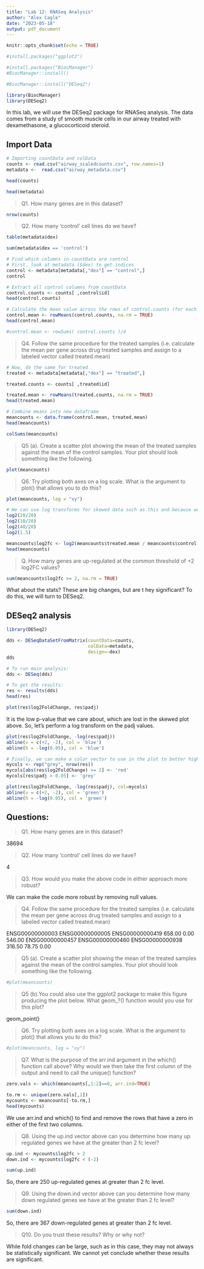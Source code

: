 ---
title: "Lab 12: RNASeq Analysis"
author: "Alex Cagle"
date: "2023-05-18"
output: pdf_document
---

```{r setup, include=FALSE}
knitr::opts_chunk$set(echo = TRUE)
```

```{r}
#install.packages("ggplot2")
```


```{r}
#install.packages("BiocManager")
#BiocManager::install()
```

```{r}
#BiocManager::install("DESeq2")
```

```{r}
library(BiocManager)
library(DESeq2)
```

In this lab, we will use the DESeq2 package for RNASeq analysis. The data comes from a study of smooth muscle cells in our airway treated with dexamethasone, a glucocorticoid steroid.

## Import Data

```{r}
# Importing countData and colData
counts <- read.csv("airway_scaledcounts.csv", row.names=1)
metadata <-  read.csv("airway_metadata.csv")
```

```{r}
head(counts)
```

```{r}
head(metadata)
```

> Q1. How many genes are in this dataset?

```{r}
nrow(counts)
```
> Q2. How many ‘control’ cell lines do we have?

```{r}
table(metadata$dex)

sum(metadata$dex == 'control')
```

```{r}
# Find which columns in countData are control
# First, look at metadata ($dex) to get indices
control <- metadata[metadata[,"dex"] == "control",]
control
```


```{r}
# Extract all control columns from countData
control.counts <- counts[ ,control$id]
head(control.counts)
```

```{r}
# Calculate the mean value across the rows of control.counts (for each gene in the control sample)
control.mean <- rowMeans(control.counts, na.rm = TRUE)
head(control.mean)

#control.mean <- rowSums( control.counts )/4 
```
> Q4. Follow the same procedure for the treated samples (i.e. calculate the mean per gene across drug treated samples and assign to a labeled vector called treated.mean)

```{r}
# Now, do the same for treated
treated <- metadata[metadata[,"dex"] == "treated",]

treated.counts <- counts[ ,treated$id]

treated.mean <- rowMeans(treated.counts, na.rm = TRUE)
head(treated.mean)
```

```{r}
# Combine means into new dataframe
meancounts <- data.frame(control.mean, treated.mean)
head(meancounts)
```

```{r}
colSums(meancounts)
```
> Q5 (a). Create a scatter plot showing the mean of the treated samples against the mean of the control samples. Your plot should look something like the following.

```{r}
plot(meancounts)
```

> Q6. Try plotting both axes on a log scale. What is the argument to plot() that allows you to do this? 

```{r}
plot(meancounts, log = "xy")
```

```{r}
# We can use log transforms for skewed data such as this and because we really care most about relative changes in magnitude.
log2(20/20)
log2(10/20)
log2(40/20)
log2(1.5)
```
```{r}
meancounts$log2fc <- log2(meancounts$treated.mean / meancounts$control.mean)
head(meancounts)
```

> Q. How many genes are up-regulated at the common threshold of +2 log2FC values?

```{r}
sum(meancounts$log2fc >= 2, na.rm = TRUE)
```
What about the stats? These are big changes, but are t hey significant? To do this, we will turn to DESeq2.

## DESeq2 analysis

```{r}
library(DESeq2)
```

```{r}
dds <- DESeqDataSetFromMatrix(countData=counts, 
                              colData=metadata, 
                              design=~dex)
dds
```

```{r}
# To run main analysis:
dds <- DESeq(dds)
```

```{r}
# To get the results:
res <- results(dds)
head(res)
```

```{r}
plot(res$log2FoldChange, res$padj)
```
It is the low p-value that we care about, which are lost in the skewed plot above. So, let's perform a log transform on the padj values.

```{r}
plot(res$log2FoldChange, -log(res$padj))
abline(v = c(+2, -2), col = 'blue')
abline(h = -log(0.05), col = 'blue')

```

```{r}
# Finally, we can make a color vector to use in the plot to better highlight the genes we care about.
mycols <- rep("grey", nrow(res))
mycols[abs(res$log2FoldChange) >= 2] <- 'red'
mycols[res$padj > 0.05] <- 'grey'

plot(res$log2FoldChange, -log(res$padj), col=mycols)
abline(v = c(+2, -2), col = 'green')
abline(h = -log(0.05), col = 'green')
```

## Questions:

> Q1. How many genes are in this dataset?

38694

> Q2. How many ‘control’ cell lines do we have?

4

> Q3. How would you make the above code in either approach more robust?

We can make the code more robust by removing null values.

> Q4. Follow the same procedure for the treated samples (i.e. calculate the mean per gene across drug treated samples and assign to a labeled vector called treated.mean)

ENSG00000000003 ENSG00000000005 ENSG00000000419 
         658.00            0.00          546.00 
ENSG00000000457 ENSG00000000460 ENSG00000000938 
         316.50           78.75            0.00
         
> Q5 (a). Create a scatter plot showing the mean of the treated samples against the mean of the control samples. Your plot should look something like the following.

```{r}
#plot(meancounts)
```

> Q5 (b).You could also use the ggplot2 package to make this figure producing the plot below. What geom_?() function would you use for this plot?

geom_point()

> Q6. Try plotting both axes on a log scale. What is the argument to plot() that allows you to do this? 

```{r}
#plot(meancounts, log = "xy")
```

> Q7. What is the purpose of the arr.ind argument in the which() function call above? Why would we then take the first column of the output and need to call the unique() function?

```{r}
zero.vals <- which(meancounts[,1:2]==0, arr.ind=TRUE)

to.rm <- unique(zero.vals[,1])
mycounts <- meancounts[-to.rm,]
head(mycounts)
```

We use arr.ind and which() to find and remove the rows that have a zero in either of the first two columns.

> Q8. Using the up.ind vector above can you determine how many up regulated genes we have at the greater than 2 fc level? 

```{r}
up.ind <- mycounts$log2fc > 2
down.ind <- mycounts$log2fc < (-2)

sum(up.ind)
```
So, there are 250 up-regulated genes at greater than 2 fc level.

> Q9. Using the down.ind vector above can you determine how many down regulated genes we have at the greater than 2 fc level? 

```{r}
sum(down.ind)
```
So, there are 367 down-regulated genes at greater than 2 fc level.

> Q10. Do you trust these results? Why or why not?

While fold changes can be large, such as in this case, they may not always be statistically significant. We cannot yet conclude whether these results are significant.